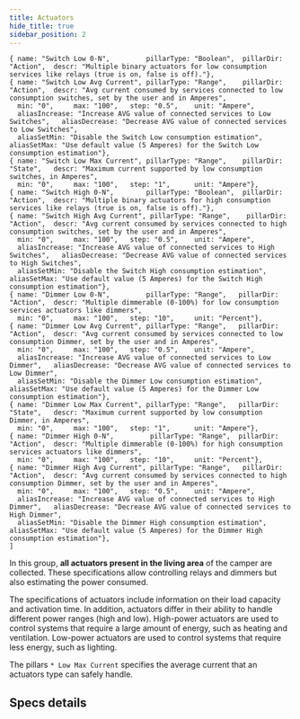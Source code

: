 ```yaml
---
title: Actuators
hide_title: true
sidebar_position: 2
---
```


<!--
 FROM   @site/src/components/templates/PageSpecification
 VER    1.0.3
-->


    { name: "Switch Low 0-N",         pillarType: "Boolean",  pillarDir: "Action",  descr: "Multiple binary actuators for low consumption services like relays (true is on, false is off)."},
    { name: "Switch Low Avg Current", pillarType: "Range",    pillarDir: "Action",  descr: "Avg current consumed by services connected to low consumption switches, set by the user and in Amperes",
      min: "0",     max: "100",   step: "0.5",    unit: "Ampere",
      aliasIncrease: "Increase AVG value of connected services to Low Switches",   aliasDecrease: "Decrease AVG value of connected services to Low Switches",
      aliasSetMin: "Disable the Switch Low consumption estimation",     aliasSetMax: "Use default value (5 Amperes) for the Switch Low consumption estimation"},
    { name: "Switch Low Max Current", pillarType: "Range",    pillarDir: "State",   descr: "Maximum current supported by low consumption switches, in Amperes",
      min: "0",     max: "100",   step: "1",      unit: "Ampere"},
    { name: "Switch High 0-N",        pillarType: "Boolean",  pillarDir: "Action",  descr: "Multiple binary actuators for high consumption services like relays (true is on, false is off)."},
    { name: "Switch High Avg Current", pillarType: "Range",    pillarDir: "Action",  descr: "Avg current consumed by services connected to high consumption switches, set by the user and in Amperes",
      min: "0",     max: "100",   step: "0.5",    unit: "Ampere",
      aliasIncrease: "Increase AVG value of connected services to High Switches",   aliasDecrease: "Decrease AVG value of connected services to High Switches",
      aliasSetMin: "Disable the Switch High consumption estimation",     aliasSetMax: "Use default value (5 Amperes) for the Switch High consumption estimation"},
    { name: "Dimmer Low 0-N",         pillarType: "Range",   pillarDir: "Action",  descr: "Multiple dimmerable (0-100%) for low consumption services actuators like dimmers",
      min: "0",     max: "100",   step: "10",     unit: "Percent"},
    { name: "Dimmer Low Avg Current", pillarType: "Range",   pillarDir: "Action",  descr: "Avg current consumed by services connected to low consumption Dimmer, set by the user and in Amperes",
      min: "0",     max: "100",   step: "0.5",    unit: "Ampere",
      aliasIncrease: "Increase AVG value of connected services to Low Dimmer",   aliasDecrease: "Decrease AVG value of connected services to Low Dimmer",
      aliasSetMin: "Disable the Dimmer Low consumption estimation",     aliasSetMax: "Use default value (5 Amperes) for the Dimmer Low consumption estimation"},
    { name: "Dimmer Low Max Current", pillarType: "Range",   pillarDir: "State",   descr: "Maximum current supported by low consumption Dimmer, in Amperes",
      min: "0",     max: "100",   step: "1",      unit: "Ampere"},
    { name: "Dimmer High 0-N",         pillarType: "Range",  pillarDir: "Action",  descr: "Multiple dimmerable (0-100%) for high consumption services actuators like dimmers",
      min: "0",     max: "100",   step: "10",     unit: "Percent"},
    { name: "Dimmer High Avg Current", pillarType: "Range",   pillarDir: "Action",  descr: "Avg current consumed by services connected to high consumption Dimmer, set by the user and in Amperes",
      min: "0",     max: "100",   step: "0.5",    unit: "Ampere",
      aliasIncrease: "Increase AVG value of connected services to High Dimmer",   aliasDecrease: "Decrease AVG value of connected services to High Dimmer",
      aliasSetMin: "Disable the Dimmer High consumption estimation",     aliasSetMax: "Use default value (5 Amperes) for the Dimmer High consumption estimation"},
    ]

<SpecificationTitle
  name={specs_group_name} />

<SpecificationHeader
  name={specs_group_name}
  pillars={specs_group_pillars} >

In this group, <b>all actuators present in the living area</b> of the camper are
collected. These specifications allow controlling relays and dimmers but also
estimating the power consumed.

</SpecificationHeader>

The specifications of actuators include information on their load capacity and
activation time. In addition, actuators differ in their ability to handle
different power ranges (high and low). High-power actuators are used to control
systems that require a large amount of energy, such as heating and ventilation.
Low-power actuators are used to control systems that require less energy, such
as lighting.

The pillars `* Low Max Current` specifies the average current that an actuators
type can safely handle.


## Specs details

<SpecificationDetails
  name={specs_group_name}
  group_path={specs_group_path}
  pillars={specs_group_pillars} />

<!--
Notes:

Checkout the "Switch **" pillars: generic vs specific pillars
Checkout the "Dimmer *" pillars: generic vs specific pillars

Connectable devices:

Low:
- lights
- electric valve
- ...


-->
